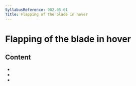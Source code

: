 ```yaml
---
SyllabusReference: 082.05.01
Title: Flapping of the blade in hover
---
```


# Flapping of the blade in hover

## Content

- <Link href="082.05.01.01" />
- <Link href="082.05.01.02" />
- <Link href="082.05.01.03" />
